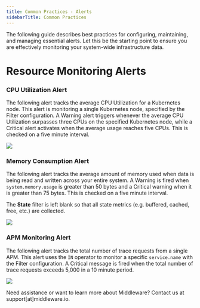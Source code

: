 ```yaml
---
title: Common Practices - Alerts
sidebarTitle: Common Practices
---
```


The following guide describes best practices for configuring, maintaining, and managing essential alerts. Let this be the starting point to ensure you are effectively monitoring your system-wide infrastructure data.

# Resource Monitoring Alerts

### CPU Utilization Alert

The following alert tracks the average CPU Utilization for a Kubernetes node. This alert is monitoring a single Kubernetes node, specified by the Filter configuration. A Warning alert triggers whenever the average CPU Utilization surpasses three CPUs on the specified Kubernetes node, while a Critical alert activates when the average usage reaches five CPUs. This is checked on a five minute interval.

![](https://lh7-us.googleusercontent.com/-IOXG6PBIGm_Ulzp7OS_D4s0TGhLoo_VQTI29xxG6bxHyHVY-F3JCQVXwcO8xn20Klkt6QaVQMTpJtdD461FfMIiScQuUagVs5un5RB_4ce1_vb45RbsxtzOg2U4cNwOQzN1HIBpzcg8tHZCHK-EQNU)

### Memory Consumption Alert

The following alert tracks the average amount of memory used when data is being read and written across your entire system. A Warning is fired when `system.memory.usage` is greater than 50 bytes and a Critical warning when it is greater than 75 bytes. This is checked on a five minute interval.

<Note> The __State__ filter is left blank so that all state metrics (e.g. buffered, cached, free, etc.) are collected.</Note>

![](https://lh7-us.googleusercontent.com/sjU54Mqe3XINAZ7_It_i01xLFQeqFIAdAFMN9t5ElSKz_5lOTYwz8ltjlt5g6g2dfnSeXgUF9PgwNGAXd0fEx2oUP0Cz-SsrFuSMr-_MsqjvGVuDXYB1TBQQm-HvdHx7bEM_v6n6N9b-xqwLg4zOIWE)

### APM Monitoring Alert

The following alert tracks the total number of trace requests from a single APM. This alert uses the `IN` operator to monitor a specific `service.name` with the Filter configuration. A Critical message is fired when the total number of trace requests exceeds 5,000 in a 10 minute period.

![](https://lh7-us.googleusercontent.com/JcY5c276b6jpVekZJvWeo6QeM8M6So7CCfbbNDHcTi-VmNGa-crrgNd9MZSfgXTh3JUc6o8L6nkPxv5wNnuP9dVC8OOQVV_uQ-Ccqp7F4v6zpgmGmmH589dT8Y-QIlc0l4oCsoDW4rxuN8xZRA3V3-Q)


<Note> Need assistance or want to learn more about Middleware? Contact us at support[at]middleware.io. </Note>
